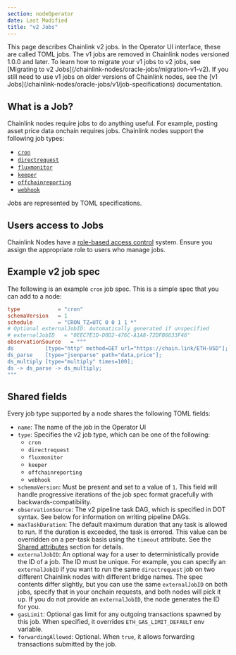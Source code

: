 ```yaml
---
section: nodeOperator
date: Last Modified
title: "v2 Jobs"
---
```



<Aside type="note" title="Chainlink v2 jobs">
  This page describes Chainlink v2 jobs. In the Operator UI interface, these are called TOML jobs. The v1 jobs are
  removed in Chainlink nodes versioned 1.0.0 and later. To learn how to migrate your v1 jobs to v2 jobs, see [Migrating
  to v2 Jobs](/chainlink-nodes/oracle-jobs/migration-v1-v2). If you still need to use v1 jobs on older versions of
  Chainlink nodes, see the [v1 Jobs](/chainlink-nodes/oracle-jobs/v1/job-specifications) documentation.
</Aside>

## What is a Job?

Chainlink nodes require jobs to do anything useful. For example, posting asset price data onchain requires jobs. Chainlink nodes support the following job types:

- [`cron`](/chainlink-nodes/oracle-jobs/all-jobs/#solidity-cron-jobs)
- [`directrequest`](/chainlink-nodes/oracle-jobs/all-jobs/#direct-request-jobs)
- [`fluxmonitor`](/chainlink-nodes/oracle-jobs/all-jobs/#flux-monitor-jobs)
- [`keeper`](/chainlink-nodes/oracle-jobs/all-jobs/#keeper-jobs)
- [`offchainreporting`](/chainlink-nodes/oracle-jobs/all-jobs/#offchain-reporting-jobs)
- [`webhook`](/chainlink-nodes/oracle-jobs/all-jobs/#webhook-jobs)

Jobs are represented by TOML specifications.

## Users access to Jobs

Chainlink Nodes have a [role-based access control](/chainlink-nodes/v1/roles-and-access) system. Ensure you assign the appropriate role to users who manage jobs.

## Example v2 job spec

The following is an example `cron` job spec. This is a simple spec that you can add to a node:

```toml
type            = "cron"
schemaVersion   = 1
schedule        = "CRON_TZ=UTC 0 0 1 1 *"
# Optional externalJobID: Automatically generated if unspecified
# externalJobID   = "0EEC7E1D-D0D2-476C-A1A8-72DFB6633F46"
observationSource   = """
ds          [type="http" method=GET url="https://chain.link/ETH-USD"];
ds_parse    [type="jsonparse" path="data,price"];
ds_multiply [type="multiply" times=100];
ds -> ds_parse -> ds_multiply;
"""
```

## Shared fields

Every job type supported by a node shares the following TOML fields:

- `name`: The name of the job in the Operator UI
- `type`: Specifies the v2 job type, which can be one of the following:
  - `cron`
  - `directrequest`
  - `fluxmonitor`
  - `keeper`
  - `offchainreporting`
  - `webhook`
- `schemaVersion`: Must be present and set to a value of `1`. This field will handle progressive iterations of the job spec format gracefully with backwards-compatibility.
- `observationSource`: The v2 pipeline task DAG, which is specified in DOT syntax. See below for information on writing pipeline DAGs.
- `maxTaskDuration`: The default maximum duration that any task is allowed to run. If the duration is exceeded, the task is errored. This value can be overridden on a per-task basis using the `timeout` attribute. See the [Shared attributes](/chainlink-nodes/oracle-jobs/tasks#shared-attributes) section for details.
- `externalJobID`: An optional way for a user to deterministically provide the ID of a job. The ID must be unique. For example, you can specify an `externalJobID` if you want to run the same `directrequest` job on two different Chainlink nodes with different bridge names. The spec contents differ slightly, but you can use the same `externalJobID` on both jobs, specify that in your onchain requests, and both nodes will pick it up. If you do not provide an `externalJobID`, the node generates the ID for you.
- `gasLimit`: Optional gas limit for any outgoing transactions spawned by this job. When specified, it overrides `ETH_GAS_LIMIT_DEFAULT` env variable.
- `forwardingAllowed`: Optional. When `true`, it allows forwarding transactions submitted by the job.
